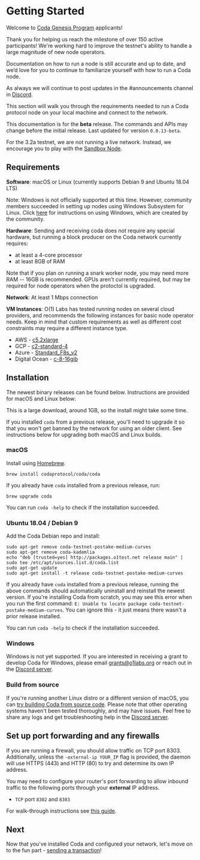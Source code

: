 
# Getting Started

<Alert kind="welcome">

Welcome to [Coda Genesis Program](https://codaprotocol.com/genesis) applicants!

Thank you for helping us reach the milestone of over 150 active participants! We're working hard to improve the testnet's ability to handle a large magnitude of new node operators.
 
Documentation on how to run a node is still accurate and up to date, and we’d love for you to continue to familiarize yourself with how to run a Coda node.

As always we will continue to post updates in the #announcements channel in [Discord](https://bit.ly/CodaDiscord).

</Alert>

This section will walk you through the requirements needed to run a Coda protocol node on your local machine and connect to the network.

<Alert>

  This documentation is for the **beta** release. The commands and APIs may change before the initial release. Last updated for version `0.0.13-beta`.

  For the 3.2a testnet, we are not running a live network. Instead, we encourage you to play with the [Sandbox Node](/docs/developers/sandbox-node).

</Alert>

## Requirements

**Software**: macOS or Linux (currently supports Debian 9 and Ubuntu 18.04 LTS)

Note: Windows is not officially supported at this time. However, community members succeeded in setting up nodes using Windows Subsystem for Linux. Click [here](https://forums.codaprotocol.com/t/unofficial-wsl-instructions/26) for instructions on using Windows, which are created by the community.

**Hardware**: Sending and receiving coda does not require any special hardware, but running a block producer on the Coda network currently requires:

- at least a 4-core processor
- at least 8GB of RAM

Note that if you plan on running a snark worker node, you may need more RAM -- 16GB is recommended. GPUs aren't currently required, but may be required for node operators when the protoctol is upgraded.

**Network**: At least 1 Mbps connection

**VM Instances**:
O(1) Labs has tested running nodes on several cloud providers, and recommends the following instances for basic node operator needs. Keep in mind that custom requirements as well as different cost constraints may require a different instance type.

- AWS - [c5.2xlarge](https://www.ec2instances.info/?filter=c5.2xl&region=us-west-2&cost_duration=daily&selected=c5.2xlarge)
- GCP - [c2-standard-4](https://cloud.google.com/compute/docs/machine-types)
- Azure - [Standard_F8s_v2](https://docs.microsoft.com/en-us/azure/virtual-machines/windows/sizes-compute#fsv2-series-1)
- Digital Ocean - [c-8-16gib](https://cloud.digitalocean.com/droplets/new?size=c-8-16gib)

## Installation

The newest binary releases can be found below. Instructions are provided for macOS and Linux below:

This is a large download, around 1GB, so the install might take some time.

<Alert kind="warning">

  If you installed `coda` from a previous release, you'll need to upgrade it so that you won't get banned by the network for using an older client. See instructions below for upgrading both macOS and Linux builds.

</Alert>

### macOS

Install using [Homebrew](https://brew.sh).
```
brew install codaprotocol/coda/coda
```

If you already have `coda` installed from a previous release, run:
```
brew upgrade coda
```

You can run `coda -help` to check if the installation succeeded.

### Ubuntu 18.04 / Debian 9

Add the Coda Debian repo and install:

```
sudo apt-get remove coda-testnet-postake-medium-curves
sudo apt-get remove coda-kademlia
echo "deb [trusted=yes] http://packages.o1test.net release main" | sudo tee /etc/apt/sources.list.d/coda.list
sudo apt-get update
sudo apt-get install -t release coda-testnet-postake-medium-curves
```

If you already have `coda` installed from a previous release, running the above commands should automatically uninstall and reinstall the newest version. If you're installing Coda from scratch, you may see this error when you run the first command: `E: Unable to locate package coda-testnet-postake-medium-curves`. You can ignore this - it just means there wasn't a prior release installed.

You can run `coda -help` to check if the installation succeeded.

### Windows

Windows is not yet supported. If you are interested in receiving a grant to develop Coda for Windows, please email grants@o1labs.org or reach out in the [Discord server](https://bit.ly/CodaDiscord).

### Build from source

If you're running another Linux distro or a different version of macOS, you can [try building Coda from source code](https://github.com/CodaProtocol/coda/blob/master/README-dev.md#building-coda). Please note that other operating systems haven't been tested thoroughly, and may have issues. Feel free to share any logs and get troubleshooting help in the [Discord server](https://bit.ly/CodaDiscord).

## Set up port forwarding and any firewalls

If you are running a firewall, you should allow traffic on TCP port 8303. Additionally, unless the `-external-ip YOUR_IP` flag is provided, the daemon will use HTTPS (443) and HTTP (80) to try and determine its own IP address.

You may need to configure your router's port forwarding to allow inbound traffic to the following ports through your **external** IP address.

- `TCP` port `8302` and `8303`

For walk-through instructions see [this guide](/docs/troubleshooting/#port-forwarding).
## Next
 
Now that you've installed Coda and configured your network, let's move on to the fun part - [sending a transaction](/docs/my-first-transaction/)!

